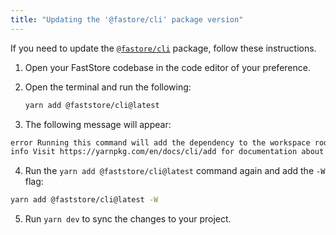 ```yaml
---
title: "Updating the '@fastore/cli' package version"
---
```


If you need to update the [`@fastore/cli`](https://developers.vtex.com/docs/guides/faststore/project-structure-overview#packagejson) package, follow these instructions.

1. Open your FastStore codebase in the code editor of your preference.

2. Open the terminal and run the following:

    ```bash
    yarn add @faststore/cli@latest
    ```

3. The following message will appear:

```bash
error Running this command will add the dependency to the workspace root rather than the workspace itself, which might not be what you want - if you really meant it, make it explicit by running this command again with the -W flag (or --ignore-workspace-root-check).
info Visit https://yarnpkg.com/en/docs/cli/add for documentation about this command.
```

4. Run the `yarn add @faststore/cli@latest` command again and add the `-W` flag:

```bash
yarn add @faststore/cli@latest -W
```

5. Run `yarn dev` to sync the changes to your project.
